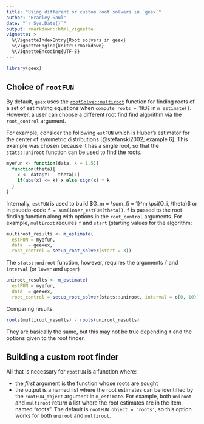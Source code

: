 ```yaml
---
title: "Using different or custom root solvers in `geex`"
author: "Bradley Saul"
date: "`r Sys.Date()`"
output: rmarkdown::html_vignette
vignette: >
  %\VignetteIndexEntry{Root solvers in geex}
  %\VignetteEngine{knitr::rmarkdown}
  %\VignetteEncoding{UTF-8}
---
```


```r
library(geex)
```

## Choice of `rootFUN`

By default, `geex` uses the [`rootSolve::multiroot`](https://cran.r-project.org/web/packages/rootSolve/rootSolve.pdf) function for finding roots of a set of estimating equations when `compute_roots = TRUE` in `m_estimate()`. However, a user can choose a different root find find algorithm via the `root_control` argument.

For example, consider the following `estFUN` which is Huber's estimator for the center of symmetric distributions [@stefanski2002; example 6]. This example was chosen because it has a single root, so that the `stats::uniroot` function can be used to find the roots.
```r
myefun <- function(data, k = 1.5){
  function(theta){
    x <- data$Y1 - theta[1]
    if(abs(x) <= k) x else sign(x) * k
  }
}
```

Internally, `estFUN` is used to build $G_m = \sum_{i = 1}^m  \psi(O_i, \theta)$ or in psuedo-code `f = sum(inner_estFUN(theta))`. `f` is passed to the root finding function along with options in the `root_control` arguments. For example,  `multiroot` requires `f` and `start` (starting values for the algorithm: 

```r
multiroot_results <- m_estimate(
  estFUN = myefun, 
  data  = geexex,
  root_control = setup_root_solver(start = 3))
```

The `stats::uniroot` function, however, requires the arguments `f` and `interval` (or `lower` and `upper`)

```r
uniroot_results <- m_estimate(
  estFUN = myefun, 
  data  = geexex,
  root_control = setup_root_solver(stats::uniroot, interval = c(0, 10)))
```

Comparing results:

```r
roots(multiroot_results) - roots(uniroot_results)
```

They are basically the same, but this may not be true depending `f` and the options given to the root finder.


## Building a custom root finder

All that is necessary for `rootFUN` is a function where:

* the *first* argument is the function whose roots are sought
* the output is a named list where the root estimates can be identified by the `rootFUN_object` argument in `m_estimate`. For example, both `uniroot` and `multiroot` return a list where the root estimates are in the item named "roots". The default is `rootFUN_object = 'roots'`, so this option works for both `uniroot` and `multiroot`. 
